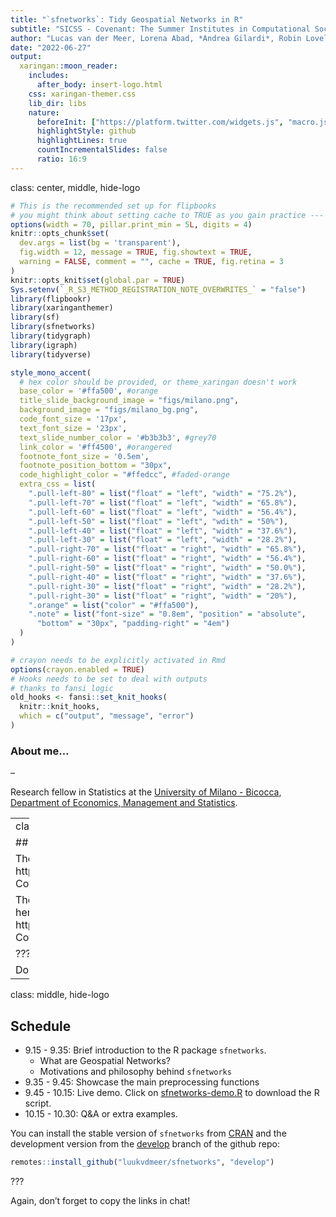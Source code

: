 ```yaml
---
title: "`sfnetworks`: Tidy Geospatial Networks in R"
subtitle: "SICSS - Covenant: The Summer Institutes in Computational Social Science"
author: "Lucas van der Meer, Lorena Abad, *Andrea Gilardi*, Robin Lovelace"
date: "2022-06-27"
output:
  xaringan::moon_reader:
    includes:
      after_body: insert-logo.html
    css: xaringan-themer.css
    lib_dir: libs
    nature:
      beforeInit: ["https://platform.twitter.com/widgets.js", "macro.js"]
      highlightStyle: github
      highlightLines: true
      countIncrementalSlides: false
      ratio: 16:9
---
```

class: center, middle, hide-logo

```r
# This is the recommended set up for flipbooks
# you might think about setting cache to TRUE as you gain practice --- building flipbooks from scratch can be time consuming
options(width = 70, pillar.print_min = 5L, digits = 4)
knitr::opts_chunk$set(
  dev.args = list(bg = 'transparent'),
  fig.width = 12, message = TRUE, fig.showtext = TRUE,
  warning = FALSE, comment = "", cache = TRUE, fig.retina = 3
)
knitr::opts_knit$set(global.par = TRUE)
Sys.setenv(`_R_S3_METHOD_REGISTRATION_NOTE_OVERWRITES_` = "false")
library(flipbookr)
library(xaringanthemer)
library(sf)
library(sfnetworks)
library(tidygraph)
library(igraph)
library(tidyverse)
```

```r
style_mono_accent(
  # hex color should be provided, or theme_xaringan doesn't work
  base_color = '#ffa500', #orange
  title_slide_background_image = "figs/milano.png",
  background_image = "figs/milano_bg.png",
  code_font_size = '17px',
  text_font_size = '23px',
  text_slide_number_color = '#b3b3b3', #grey70
  link_color = '#ff4500', #orangered  
  footnote_font_size = '0.5em',
  footnote_position_bottom = "30px",
  code_highlight_color = "#ffedcc", #faded-orange
  extra_css = list(
    ".pull-left-80" = list("float" = "left", "width" = "75.2%"),
    ".pull-left-70" = list("float" = "left", "width" = "65.8%"),
    ".pull-left-60" = list("float" = "left", "width" = "56.4%"),
    ".pull-left-50" = list("float" = "left", "wdith" = "50%"),
    ".pull-left-40" = list("float" = "left", "width" = "37.6%"),
    ".pull-left-30" = list("float" = "left", "width" = "28.2%"),
    ".pull-right-70" = list("float" = "right", "width" = "65.8%"),
    ".pull-right-60" = list("float" = "right", "width" = "56.4%"),
    ".pull-right-50" = list("float" = "right", "width" = "50.0%"),
    ".pull-right-40" = list("float" = "right", "width" = "37.6%"),
    ".pull-right-30" = list("float" = "right", "width" = "28.2%"),
    ".pull-right-30" = list("float" = "right", "width" = "20%"),
    ".orange" = list("color" = "#ffa500"),
    ".note" = list("font-size" = "0.8em", "position" = "absolute", 
      "bottom" = "30px", "padding-right" = "4em")
  )
)
```

```r
# crayon needs to be explicitly activated in Rmd
options(crayon.enabled = TRUE)
# Hooks needs to be set to deal with outputs
# thanks to fansi logic
old_hooks <- fansi::set_knit_hooks(
  knitr::knit_hooks,
  which = c("output", "message", "error")
)
```

### About me...

--

Research fellow in Statistics at the [University of Milano - Bicocca](https://en.unimib.it/), [Department of Economics, Management and Statistics](https://dems.unimib.it/en). 

---
class: center, middle, hide-logo

## Let's start!

The slides can be found here: https://sfnetworks.github.io/SICSS-Covenant/slides

The code to create them can be found here: https://github.com/sfnetworks/SICSS-Covenant

???

Don't forget to copy the links in chat! 

---
class: middle, hide-logo

## Schedule 

- 9.15 - 9.35: Brief introduction to the R package `sfnetworks`. 
  * What are Geospatial Networks?
  * Motivations and philosophy behind `sfnetworks`
- 9.35 - 9.45: Showcase the main preprocessing functions
- 9.45 - 10.15: Live demo. Click on [sfnetworks-demo.R](https://github.com/sfnetworks/SICSS-Covenant/raw/master/sfnetworks-demo.R) to download the R script. 
- 10.15 - 10.30: Q&A or extra examples. 

You can install the stable version of `sfnetworks` from [CRAN](https://CRAN.R-project.org/package=sfnetworks) and the development version from the [develop](https://github.com/luukvdmeer/sfnetworks/tree/develop) branch of the github repo: 

```r
remotes::install_github("luukvdmeer/sfnetworks", "develop")
```

???

Again, don't forget to copy the links in chat!
